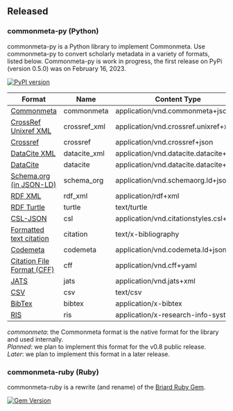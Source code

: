 ## Released

### commonmeta-py (Python)

commonmeta-py is a Python library to implement Commonmeta. Use commonmeta-py to convert scholarly metadata in a variety of formats, listed below. Commonmeta-py is work in progress, the first release on PyPi (version 0.5.0) was on February 16, 2023.

[![PyPI version](https://img.shields.io/pypi/v/commonmeta-py.svg)](https://pypi.org/project/commonmeta-py/)

| Format                                                                                           | Name          | Content Type                           | Read    | Write   |
| ------------------------------------------------------------------------------------------------ | ------------- | -------------------------------------- | ------- | ------- |
| [Commonmeta](https://commonmeta.org)                                                             | commonmeta    | application/vnd.commonmeta+json        | yes     | yes     |
| [CrossRef Unixref XML](https://www.crossref.org/schema/documentation/unixref1.1/unixref1.1.html) | crossref_xml  | application/vnd.crossref.unixref+xml   | yes     | planned |
| [Crossref](https://api.crossref.org)                                                             | crossref      | application/vnd.crossref+json          | yes     | no      |
| [DataCite XML](https://schema.datacite.org/)                                                     | datacite_xml  | application/vnd.datacite.datacite+xml  | planned | later   |
| [DataCite](https://api.datacite.org/)                                                            | datacite      | application/vnd.datacite.datacite+json | yes     | yes     |
| [Schema.org (in JSON-LD)](http://schema.org/)                                                    | schema_org    | application/vnd.schemaorg.ld+json      | yes     | yes     |
| [RDF XML](http://www.w3.org/TR/rdf-syntax-grammar/)                                              | rdf_xml       | application/rdf+xml                    | no      | later   |
| [RDF Turtle](http://www.w3.org/TeamSubmission/turtle/)                                           | turtle        | text/turtle                            | no      | later   |
| [CSL-JSON](https://citationstyles.org/)                                                          | csl           | application/vnd.citationstyles.csl+json | later  | yes     |
| [Formatted text citation](https://citationstyles.org/)                                           | citation      | text/x-bibliography                    | no      | yes     |
| [Codemeta](https://codemeta.github.io/)                                                          | codemeta      | application/vnd.codemeta.ld+json       | yes     | later   |
| [Citation File Format (CFF)](https://citation-file-format.github.io/)                            | cff           | application/vnd.cff+yaml               | yes     | later   |
| [JATS](https://jats.nlm.nih.gov/)                                                                | jats          | application/vnd.jats+xml               | later   | later   |
| [CSV](ttps://en.wikipedia.org/wiki/Comma-separated_values)                                       | csv           | text/csv                               | no      | later   |
| [BibTex](http://en.wikipedia.org/wiki/BibTeX)                                                    | bibtex        | application/x-bibtex                   | later   | yes     |
| [RIS](http://en.wikipedia.org/wiki/RIS_(file_format))                                            | ris           | application/x-research-info-systems    | later   | yes     |

_commonmeta_: the Commonmeta format is the native format for the library and used internally.  
_Planned_: we plan to implement this format for the v0.8 public release.  
_Later_: we plan to implement this format in a later release.

### commonmeta-ruby (Ruby)

commonmeta-ruby is a rewrite (and rename) of the [Briard Ruby Gem](https://github.com/front-matter/briard).

[![Gem Version](https://badge.fury.io/rb/commonmeta-ruby.svg)](https://badge.fury.io/rb/commonmeta-ruby)
